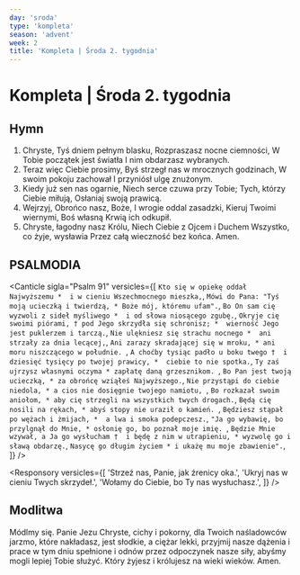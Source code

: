 ```yaml
---
day: 'sroda'
type: 'kompleta'
season: 'advent'
week: 2
title: 'Kompleta | Środa 2. tygodnia'
---
```


# Kompleta | Środa 2. tygodnia

<OpeningVersicle />

<ExaminationOfConscience />

## Hymn

1. Chryste, Tyś dniem pełnym blasku,
   Rozpraszasz nocne ciemności,
   W Tobie początek jest światła
   I nim obdarzasz wybranych.
2. Teraz więc Ciebie prosimy,
   Byś strzegł nas w mrocznych godzinach,
   W swoim pokoju zachował
   I przyniósł ulgę znużonym.
3. Kiedy już sen nas ogarnie,
   Niech serce czuwa przy Tobie;
   Tych, którzy Ciebie miłują,
   Osłaniaj swoją prawicą.
4. Wejrzyj, Obrońco nasz, Boże,
   I wrogie oddal zasadzki,
   Kieruj Twoimi wiernymi,
   Boś własną Krwią ich odkupił.
5. Chryste, łagodny nasz Królu,
   Niech Ciebie z Ojcem i Duchem
   Wszystko, co żyje, wysławia
   Przez całą wieczność bez końca. Amen.

## PSALMODIA

<Canticle
  sigla="Psalm 91"
  versicles={[
    `Kto się w opiekę oddał Najwyższemu * 
i w cieniu Wszechmocnego mieszka,`,
    `Mówi do Pana: "Tyś moją ucieczką i twierdzą, *
Boże mój, któremu ufam".`,
    `Bo On sam cię wyzwoli z sideł myśliwego * 
i od słowa niosącego zgubę.`,
    `Okryje cię swoimi piórami, †
pod Jego skrzydła się schronisz; * 
wierność Jego jest puklerzem i tarczą.`,
    `Nie ulękniesz się strachu nocnego * 
ani strzały za dnia lecącej,`,
    `Ani zarazy skradającej się w mroku, *
ani moru niszczącego w południe. `,
    `A choćby tysiąc padło u boku twego † 
i dziesięć tysięcy po twojej prawicy, * 
ciebie to nie spotka.`,
    `Ty zaś ujrzysz własnymi oczyma *
zapłatę daną grzesznikom. `,
    `Bo Pan jest twoją ucieczką, *
za obrońcę wziąłeś Najwyższego.`,
    `Nie przystąpi do ciebie niedola, *
a cios nie dosięgnie twojego namiotu, `,
    `Bo rozkazał swoim aniołom, *
aby cię strzegli na wszystkich twych drogach.`,
    `Będą cię nosili na rękach, *
abyś stopy nie uraził o kamień. `,
    `Będziesz stąpał po wężach i żmijach, * 
a lwa i smoka podepczesz.`,
    `"Ja go wybawię, bo przylgnął do Mnie, *
osłonię go, bo poznał moje imię. `,
    `Będzie Mnie wzywał, a Ja go wysłucham † 
i będę z nim w utrapieniu, *
wyzwolę go i sławą obdarzę.`,
    `Nasycę go długim życiem *
i ukażę mu moje zbawienie".`,
  ]}
/>

<Passage
  sigla="Ef 4, 26-27"
  passage="Nie grzeszcie; niech słońce nie zachodzi nad waszym gniewem i nie dawajcie miejsca diabłu."
/>

<Responsory
  versicles={[
    'Strzeż nas, Panie, jak źrenicy oka.',
    'Ukryj nas w cieniu Twych skrzydeł.',
    'Wołamy do Ciebie, bo Ty nas wysłuchasz.',
  ]}
/>

<NuncDimittis variant={2} />

## Modlitwa

Módlmy się. Panie Jezu Chryste, cichy i pokorny, dla Twoich naśladowców jarzmo, które nakładasz, jest słodkie, a ciężar lekki, przyjmij nasze dążenia i prace w tym dniu spełnione i odnów przez odpoczynek nasze siły, abyśmy mogli lepiej Tobie służyć. Który żyjesz i królujesz na wieki wieków. Amen.

<ComplineBlessingAndConcludingVersicle variant={2} />
